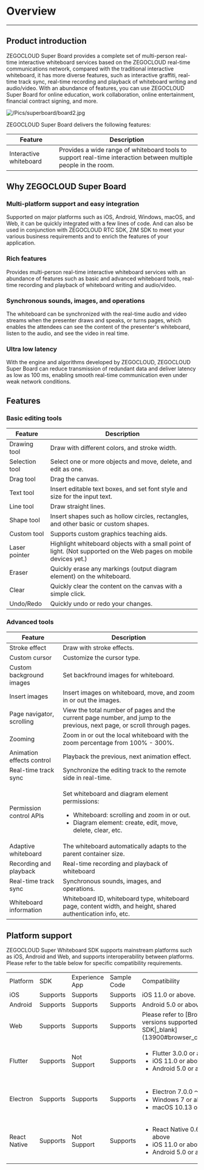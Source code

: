 # Overview 

---

## Product introduction

ZEGOCLOUD Super Board provides a complete set of multi-person real-time interactive whiteboard services based on the ZEGOCLOUD real-time communications network, compared with the traditional interactive whiteboard, it has more diverse features, such as interactive graffiti, real-time track sync, real-time recording and playback of whiteboard writing and audio/video. With an abundance of features, you can use ZEGOCLOUD Super Board for online education, work collaboration, online entertainment, financial contract signing, and more. 

![/Pics/superboard/board2.jpg](//doc.oa.zego.im/Pics/superboard/board2.jpg)

ZEGOCLOUD Super Board delivers the following features:

| Feature | Description  | 
|-------- |-------|
| Interactive whiteboard  | Provides a wide range of whiteboard tools to support real-time interaction between multiple people in the room. |

## Why ZEGOCLOUD Super Board

### Multi-platform support and easy integration

Supported on major platforms such as iOS, Android, Windows, macOS, and Web, it can be quickly integrated with a few lines of code. And can also be used in conjunction with ZEGOCLOUD RTC SDK, ZIM SDK to meet your various business requirements and to enrich the features of your application.

### Rich features

Provides multi-person real-time interactive whiteboard services with an abundance of features such as basic and advanced whiteboard tools, real-time recording and playback of whiteboard writing and audio/video.

### Synchronous sounds, images, and operations

The whiteboard can be synchronized with the real-time audio and video streams when the presenter draws and speaks, or turns pages, which enables the attendees can see the content of the presenter's whiteboard, listen to the audio, and see the video in real time.


### Ultra low latency

With the engine and algorithms developed by ZEGOCLOUD, ZEGOCLOUD Super Board can reduce transmission of redundant data and deliver latency as low as 100 ms, enabling smooth real-time communication even under weak network conditions.

## Features

### Basic editing tools
| Feature | Description  | 
|-------- |---------|
| Drawing tool | Draw with different colors, and stroke width.  | 
| Selection tool| Select one or more objects and move, delete, and edit as one.  | 
| Drag tool | Drag the canvas. | 
| Text tool | Insert editable text boxes, and set font style and size for the input text. | 
| Line tool | Draw straight lines. | 
| Shape tool | Insert shapes such as hollow circles, rectangles, and other basic or custom shapes.  | 
| Custom tool |  Supports custom graphics teaching aids. |
| Laser pointer | Highlight whiteboard objects with a small point of light. (Not supported on the Web pages on mobile devices yet.) | 
| Eraser| Quickly erase any markings (output diagram element) on the whiteboard. | 
| Clear | Quickly clear the content on the canvas with a simple click.  | 
| Undo/Redo | Quickly undo or redo your changes. |


### Advanced tools

| Feature | Description  | 
|-------- |-------|
| Stroke effect  | Draw with stroke effects. |
| Custom cursor | Customize the cursor type. |
| Custom background images | Set backfround images for whiteboard.  |
| Insert images | Insert images on whiteboard, move, and zoom in or out the images. |
| Page navigator, scrolling | View the total number of pages and the current page number, and jump to the previous, next page, or scroll through pages. | 
| Zooming  | Zoom in or out the local whiteboard with the zoom percentage from 100% - 300%. | 
| Animation effects control | Playback the previous, next animation effect. | 
| Real-time track sync | Synchronize the editing track to the remote side in real-time. |
| Permission control APIs | <p>Set whiteboard and diagram element permissions: </p><ul><li>Whiteboard: scrolling and zoom in or out.</li><li> Diagram element: create, edit, move, delete, clear, etc.</li></ul>|
| Adaptive whiteboard  | The whiteboard automatically adapts to the parent container size.|
| Recording and playback| Real-time recording and playback of whiteboard|
| Real-time track sync | Synchronous sounds, images, and operations. | 
| Whiteboard information | Whiteboard ID, whiteboard type, whiteboard page, content width, and height, shared authentication info, etc. | 

## Platform support

ZEGOCLOUD Super Whiteboard SDK supports mainstream platforms such as iOS, Android and Web, and supports interoperability between platforms. Please refer to the table below for specific compatibility requirements.

<table>
  
<tbody><tr>
<td>Platform</td>
<td>SDK</td>
<td>Experience App</td>
<td>Sample Code</td>
<td>Compatibility</td>
</tr>
<tr>
<td>iOS</td>
<td>Supports</td>
<td>Supports</td>
<td>Supports</td>
<td>iOS 11.0 or above.</td>
</tr>
<tr>
<td>Android</td>
<td>Supports</td>
<td>Supports</td>
<td>Supports</td>
<td>Android 5.0 or above.</td>
</tr>
<tr>
<td>Web</td>
<td>Supports</td>
<td>Supports</td>
<td>Supports</td>
<td>Please refer to [Browser versions supported by the SDK|_blank](13900#browser_compatibility).</td>
</tr>
<tr>
<td>Flutter</td>
<td>Supports</td>
<td>Not Support</td>
<td>Supports</td>
<td><ul><li>Flutter 3.0.0 or above</li><li>iOS 11.0 or above</li><li>Android 5.0 or above</li></ul></td>
</tr>
<tr>
<td>Electron</td>
<td>Supports</td>
<td>Supports</td>
<td>Supports</td>
<td><ul><li>Electron 7.0.0 ～ 23.0.0 </li><li>Windows 7 or above</li><li>macOS 10.13 or above.</li></ul></td>
</tr>
<tr>
<td>React Native</td>
<td>Supports</td>
<td>Not Support</td>
<td>Supports</td>
<td><ul><li>React Native 0.60.0 or above</li><li>iOS 11.0 or above</li><li>Android 5.0 or above</li></ul></td>
</tr>
</tbody></table>
